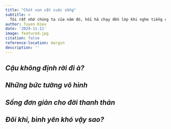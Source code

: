 ```yaml
---
title: "Chút vụn vặt cuộc sống"
subtitle: >
  Tôi rất nhớ chúng ta của năm đó, hối hả chạy đến lớp khi nghe tiếng chuông báo, ngủ gà ngủ gật vì bài giảng nhàm chán. Nhớ những buổi đạp xe đi học ở Phương Nam, tôi và bạn thân nhau từ đấy...
author: Tuyen Kieu
date: '2024-11-11'
image: featured.jpg
citation: false
reference-location: margin
description: ''
---
```


::: {.callout}
## _**Cậu không định rời đi à?**_
<p></p>

<p style="text-align:justify"></p>

<!-- 
Có chứ, nhưng đôi khi thật khó đưa ra quyết định giữa tình cảm và lý trí. T cũng k biết mình nên làm gì khi rời đi, t muốn trở về nơi đó, nhưng k biết còn tiếp nhận mình k, t đã rời đi quá lâu rồi.

Muốn dành thời gian để suy nghĩ sau kỳ nghĩ, rồi bão yagi đến, những lo lắng, bôn ba ngược xuôi chuyển đồ,....

Vòng tròn mối quan hệ (truyện đạp tinh)
-->

:::

::: {.callout}
## _**Những bức tường vô hình**_
<p></p>

<p style="text-align:justify"></p>

<!-- 
Mưa, nhớ lại hôm ở vinmart đứng dưới mái, nhớ về thời còn trẻ, k dám bước ra vòng an toàn, tạo ra quá nhiều bức tường
-->

:::

::: {.callout}
## _**Sống đơn giản cho đời thanh thản**_
<p></p>

<p style="text-align:justify"></p>

<!-- 
Có phải chúng ta làm cuộc sống này ngày càng phức tạp không, sao k nghĩ khác đi, hỏi những câu hỏi khác như dạo này thế nào, có gì vui không, không hỏi hay áp đặt chuyện bao giờ cưới, đang yên bình chắc gì đến lúc có gia đình đã còn bình yên như vậy, cta khi đó có thể thoải mái với nhau hơn
-->

:::

::: {.callout}
## _**Đôi khi, bình yên khó vậy sao?**_
<p></p>

<p style="text-align:justify"></p>

<!-- 
Những khoảng lặng cuộc sống, đó là lúc đi một mình dưới mưa, hay trên đường đi làm về, bạn chẳng thể làm gì khác ngoài ngoài việc vừa đi vừa nghĩ, giống như mình từng nói, khi vào viện điều duy nhất bạn quan tâm là sức khỏe, k muốn nghĩ đến những vấn đề khác
-->

:::